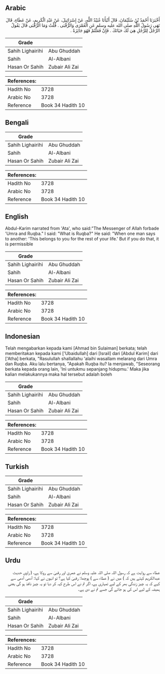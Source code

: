 ## Arabic


<div dir="rtl" lang="ar" style={{fontSize:'larger',backgroundColor:'#f8f9fa',padding:20}}>
أَخْبَرَنَا أَحْمَدُ بْنُ سُلَيْمَانَ، قَالَ أَنْبَأَنَا عُبَيْدُ اللَّهِ، عَنْ إِسْرَائِيلَ، عَنْ عَبْدِ الْكَرِيمِ، عَنْ عَطَاءٍ، قَالَ نَهَى رَسُولُ اللَّهِ صلى الله عليه وسلم عَنِ الْعُمْرَى وَالرُّقْبَى ‏.‏ قُلْتُ وَمَا الرُّقْبَى قَالَ يَقُولُ الرَّجُلُ لِلرَّجُلِ هِيَ لَكَ حَيَاتَكَ ‏.‏ فَإِنْ فَعَلْتُمْ فَهُوَ جَائِزَةٌ ‏.‏
</div>
<div style={{backgroundColor:'#f8f9fa',padding:20, marginBottom: 10}}><table> <thead> <tr> <th>Grade</th> <th></th> </tr> </thead> <tbody> <tr><td>Sahih Lighairihi</td><td>Abu Ghuddah</td></tr><tr><td>Sahih</td><td>Al-Albani</td></tr><tr><td>Hasan Or Sahih</td><td>Zubair Ali Zai</td></tr></tbody></table><table> <thead> <tr> <th>References:</th> <th></th> </tr> </thead> <tbody><tr><td>Hadith No</td><td>3728</td></tr><tr><td>Arabic No</td><td>3728</td></tr><tr><td>Reference</td><td>Book 34 Hadith 10</td></tr></tbody></table></div>

## Bengali


<div dir="ltr" lang="bn" style={{fontSize:'larger',backgroundColor:'#f8f9fa',padding:20}}>

</div>
<div style={{backgroundColor:'#f8f9fa',padding:20, marginBottom: 10}}><table> <thead> <tr> <th>Grade</th> <th></th> </tr> </thead> <tbody> <tr><td>Sahih Lighairihi</td><td>Abu Ghuddah</td></tr><tr><td>Sahih</td><td>Al-Albani</td></tr><tr><td>Hasan Or Sahih</td><td>Zubair Ali Zai</td></tr></tbody></table><table> <thead> <tr> <th>References:</th> <th></th> </tr> </thead> <tbody><tr><td>Hadith No</td><td>3728</td></tr><tr><td>Arabic No</td><td>3728</td></tr><tr><td>Reference</td><td>Book 34 Hadith 10</td></tr></tbody></table></div>

## English


<div dir="ltr" lang="en" style={{fontSize:'larger',backgroundColor:'#f8f9fa',padding:20}}>
Abdul-Karim narrated from 'Ata', who said:"The Messenger of Allah forbade 'Umra and Ruqba." I said: "What is Ruqba?" He said: "When one man says to another: 'This belongs to you for the rest of your life.' But if you do that, it is permissible
</div>
<div style={{backgroundColor:'#f8f9fa',padding:20, marginBottom: 10}}><table> <thead> <tr> <th>Grade</th> <th></th> </tr> </thead> <tbody> <tr><td>Sahih Lighairihi</td><td>Abu Ghuddah</td></tr><tr><td>Sahih</td><td>Al-Albani</td></tr><tr><td>Hasan Or Sahih</td><td>Zubair Ali Zai</td></tr></tbody></table><table> <thead> <tr> <th>References:</th> <th></th> </tr> </thead> <tbody><tr><td>Hadith No</td><td>3728</td></tr><tr><td>Arabic No</td><td>3728</td></tr><tr><td>Reference</td><td>Book 34 Hadith 10</td></tr></tbody></table></div>

## Indonesian


<div dir="ltr" lang="id" style={{fontSize:'larger',backgroundColor:'#f8f9fa',padding:20}}>
Telah mengabarkan kepada kami [Ahmad bin Sulaiman] berkata; telah memberitakan kepada kami ['Ubaidullah] dari [Israil] dari [Abdul Karim] dari ['Atha] berkata, "Rasulullah shallallahu 'alaihi wasallam melarang dari Umra dan Ruqba. Aku lalu bertanya, "Apakah Ruqba itu? Ia menjawab, "Seseorang berkata kepada orang lain, 'Ini untukmu sepanjang hidupmu.' Maka jika kalian melakukannya maka hal tersebut adalah boleh
</div>
<div style={{backgroundColor:'#f8f9fa',padding:20, marginBottom: 10}}><table> <thead> <tr> <th>Grade</th> <th></th> </tr> </thead> <tbody> <tr><td>Sahih Lighairihi</td><td>Abu Ghuddah</td></tr><tr><td>Sahih</td><td>Al-Albani</td></tr><tr><td>Hasan Or Sahih</td><td>Zubair Ali Zai</td></tr></tbody></table><table> <thead> <tr> <th>References:</th> <th></th> </tr> </thead> <tbody><tr><td>Hadith No</td><td>3728</td></tr><tr><td>Arabic No</td><td>3728</td></tr><tr><td>Reference</td><td>Book 34 Hadith 10</td></tr></tbody></table></div>

## Turkish


<div dir="ltr" lang="tr" style={{fontSize:'larger',backgroundColor:'#f8f9fa',padding:20}}>

</div>
<div style={{backgroundColor:'#f8f9fa',padding:20, marginBottom: 10}}><table> <thead> <tr> <th>Grade</th> <th></th> </tr> </thead> <tbody> <tr><td>Sahih Lighairihi</td><td>Abu Ghuddah</td></tr><tr><td>Sahih</td><td>Al-Albani</td></tr><tr><td>Hasan Or Sahih</td><td>Zubair Ali Zai</td></tr></tbody></table><table> <thead> <tr> <th>References:</th> <th></th> </tr> </thead> <tbody><tr><td>Hadith No</td><td>3728</td></tr><tr><td>Arabic No</td><td>3728</td></tr><tr><td>Reference</td><td>Book 34 Hadith 10</td></tr></tbody></table></div>

## Urdu


<div dir="rtl" lang="ur" style={{fontSize:'larger',backgroundColor:'#f8f9fa',padding:20}}>
عطاء سے روایت ہے کہ رسول اللہ صلی اللہ علیہ وسلم نے عمریٰ اور رقبیٰ سے روکا ہے، ( راوی حدیث عبدالکریم کہتے ہیں کہ ) میں نے ( عطاء سے ) پوچھا: رقبیٰ کیا ہے؟ تو انہوں نے کہا: آدمی آدمی سے کہے کہ یہ چیز زندگی بھر کے لیے تمہاری ہے، اگر تم نے اس طرح کہہ کر دیا تو یہ چیز نافذ ہو گی یعنی ہمیشہ کے لیے اس کی ہو جائے گی جسے تم نے دی ہے۔
</div>
<div style={{backgroundColor:'#f8f9fa',padding:20, marginBottom: 10}}><table> <thead> <tr> <th>Grade</th> <th></th> </tr> </thead> <tbody> <tr><td>Sahih Lighairihi</td><td>Abu Ghuddah</td></tr><tr><td>Sahih</td><td>Al-Albani</td></tr><tr><td>Hasan Or Sahih</td><td>Zubair Ali Zai</td></tr></tbody></table><table> <thead> <tr> <th>References:</th> <th></th> </tr> </thead> <tbody><tr><td>Hadith No</td><td>3728</td></tr><tr><td>Arabic No</td><td>3728</td></tr><tr><td>Reference</td><td>Book 34 Hadith 10</td></tr></tbody></table></div>